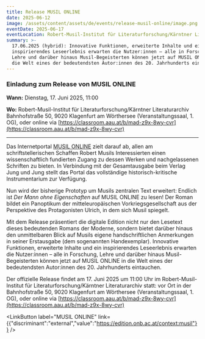 ```yaml
---
title: Release MUSIL ONLINE
date: 2025-06-12
image: /assets/content/assets/de/events/release-musil-online/image.png
eventDate: 2025-06-17
eventLocation: Robert-Musil-Institut für Literaturforschung/Kärntner Literaturarchiv
summary: >-
  17.06.2025 (hybrid): Innovative Funktionen, erweiterte Inhalte und ein
  inspirierendes Leseerlebnis erwarten die Nutzer:innen – alle in Forschung,
  Lehre und darüber hinaus Musil-Begeisterten können jetzt auf MUSIL ONLINE in
  die Welt eines der bedeutendsten Autor:innen des 20. Jahrhunderts eintauchen.
---
```

### Einladung zum Release von MUSIL ONLINE

**Wann:** Dienstag, 17. Juni 2025, 11:00&#x20;

**Wo:** Robert-Musil-Institut für Literaturforschung/Kärntner Literaturarchiv Bahnhofstraße 50, 9020 Klagenfurt am Wörthersee (Veranstaltungssaal, 1. OG), oder online via [https://classroom.aau.at/b/mad-z9x-8wy-cvr](https://classroom.aau.at/b/mad-z9x-8wy-cvr)

---



Das Internetportal [MUSIL ONLINE](https://edition.onb.ac.at/musil/) zielt darauf ab, allen am schriftstellerischen Schaffen Robert Musils Interessierten einen wissenschaftlich fundierten Zugang zu dessen Werken und nachgelassenen Schriften zu bieten. In Verbindung mit der Gesamtausgabe beim Verlag Jung und Jung stellt das Portal das vollständige historisch-kritische Instrumentarium zur Verfügung. 

Nun wird der bisherige Prototyp um Musils zentralen Text erweitert: Endlich ist *Der* *Mann ohne Eigenschaften* auf MUSIL ONLINE zu lesen! Der Roman bildet ein Panoptikum der mitteleuropäischen Vorkriegsgesellschaft aus der Perspektive des Protagonisten Ulrich, in dem sich Musil spiegelt. 

Mit dem Release präsentiert die digitale Edition nicht nur den Lesetext dieses bedeutenden Romans der Moderne, sondern bietet darüber hinaus den unmittelbaren Blick auf Musils eigene handschriftlichen Anmerkungen in seiner Erstausgabe (dem sogenannten Handexemplar). Innovative Funktionen, erweiterte Inhalte und ein inspirierendes Leseerlebnis erwarten die Nutzer:innen – alle in Forschung, Lehre und darüber hinaus Musil-Begeisterten können jetzt auf MUSIL ONLINE in die Welt eines der bedeutendsten Autor:innen des 20. Jahrhunderts eintauchen.

Der offizielle Release findet am 17. Juni 2025 um 11:00 Uhr im Robert-Musil-Institut für Literaturforschung/Kärntner Literaturarchiv statt: vor Ort in der Bahnhofstraße 50, 9020 Klagenfurt am Wörthersee (Veranstaltungssaal, 1. OG), oder online via [https://classroom.aau.at/b/mad-z9x-8wy-cvr](https://classroom.aau.at/b/mad-z9x-8wy-cvr)

<LinkButton label="MUSIL ONLINE" link={{"discriminant":"external","value":"https://edition.onb.ac.at/context:musil"}} />
